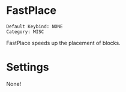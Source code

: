 # FastPlace

```
Default Keybind: NONE
Category: MISC
```

FastPlace speeds up the placement of blocks.

# Settings
None!